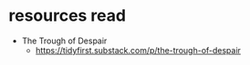 # resources read

- The Trough of Despair
    - https://tidyfirst.substack.com/p/the-trough-of-despair